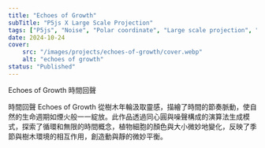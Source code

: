 ```yaml
---
title: "Echoes of Growth"
subTitle: "P5js X Large Scale Projection"
tags: ["P5js", "Noise", "Polar coordinate", "Large scale projection", "Generative art", "Exhibition"]
date: 2024-10-24
cover: 
    src: "/images/projects/echoes-of-growth/cover.webp"
    alt: "echoes of growth"
status: "Published"
---
```



Echoes of Growth 時間回聲


時間回聲 Echoes of Growth 從樹木年輪汲取靈感，描繪了時間的節奏脈動，使自然的生命週期如煙火般一一綻放。此作品透過同心圓與噪聲構成的演算法生成模式，探索了循環和無限的時間概念，植物細胞的顏色與大小微妙地變化，反映了季節與樹木環境的相互作用，創造動與靜的微妙平衡。